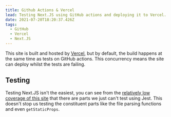 ```yaml
---
title: Github Actions & Vercel
lead: Testing Next.JS using GitHub actions and deploying it to Vercel.
date: 2021-07-20T18:20:37.426Z
tags:
  - GitHub
  - Vercel
  - Next.JS
---
```


This site is built and hosted by [Vercel](https://vercel.com), but by default, the build happens at the same time as tests on GitHub actions. This concurrency means the site can deploy whilst the tests are failing.

## Testing

Testing Next.JS isn't the easiest, you can see from the [relatively low coverage of this site](https://codecov.io/gh/Arcath/arcath.net-next/tree/814e3bfc8f29cdbb78a1b9640ffa753fa07725f2) that there are parts we just can't test using Jest. This doesn't stop us testing the constituent parts like the file parsing functions and even `getStaticProps`.